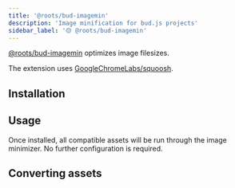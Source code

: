 ```yaml
---
title: '@roots/bud-imagemin'
description: 'Image minification for bud.js projects'
sidebar_label: '🟡 @roots/bud-imagemin'
---
```




[@roots/bud-imagemin](/extensions/bud-imagemin) optimizes image filesizes.

The extension uses [GoogleChromeLabs/squoosh](https://github.com/GoogleChromeLabs/squoosh).

## Installation

<Install packages="@roots/bud-imagemin" />

## Usage

Once installed, all compatible assets will be run through the image minimizer. No further configuration is required.

<Configuration />

## Converting assets
